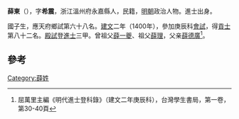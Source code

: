 '''薛東'''（{{bd|1373年||？}}），字'''希震'''，浙江溫州府永嘉縣人，民籍，[[明朝|明朝]]政治人物。進士出身。

國子生，應天府鄉試第六十八名。[[建文|建文]]二年（1400年），參加庚辰科[[會試|會試]]，得[[貢士|貢士]]第八十二名。[[殿試|殿試]]登[[進士|進士]]三甲。曾祖父[[薛一夔|薛一夔]]、祖父[[薛理|薛理]]，父亲[[薛德廣|薛德廣]]<ref>屈萬里主編《明代進士登科錄》（建文二年庚辰科），台灣學生書局，第一卷，第30-40頁</ref>。

==參考==
{{reflist}}
{{明朝人物小作品}}
{{建文二年庚辰科殿試金榜}}

[[Category:薛姓|Category:薛姓]]